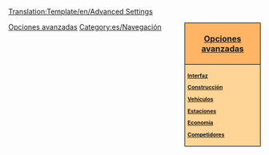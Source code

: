 <noinclude>[[Translation:Template/en/Advanced Settings]]</noinclude><div style="float:right; padding-left:12px; background:#ffffff;">
<div style="width:140px; border:1px solid #000000; background:#ffb466; padding:5px; -moz-border-radius-topleft:5px; -moz-border-radius-topright:5px; font-size: 12pt;">
<center><strong><font size="3">[[Main/es/Opciones avanzadas|Opciones avanzadas]]</font></strong></center>
</div>
<div style="width:140px;  border:1px solid black; border-top-width: 0px; background:#ffd496; padding:5px; -moz-border-radius-bottomleft:5px; -moz-border-radius-bottomright:8px; font-size: 8pt;">
<strong>
[[Main/es/Opciones avanzadas/Interfaz|Interfaz]]

[[Main/es/Opciones avanzadas/Construcción|Construcción]]

[[Main/es/Opciones avanzadas/Vehículos|Vehículos]]

[[Main/es/Opciones avanzadas/Estaciones|Estaciones]]

[[Main/es/Opciones avanzadas/Economía|Economía]]

[[Main/es/Opciones avanzadas/Competidores|Competidores]]
</strong>
</div>
</div><noinclude>

[[Category:es/Plantillas|Opciones avanzadas]][[Category:es/Navegación]]
</noinclude>